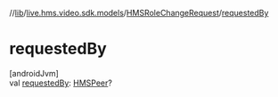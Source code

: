 //[lib](../../../index)/[live.hms.video.sdk.models](../index)/[HMSRoleChangeRequest](index)/[requestedBy](requested-by)

# requestedBy

[androidJvm]\
val [requestedBy](requested-by): [HMSPeer](../-h-m-s-peer/index)?
